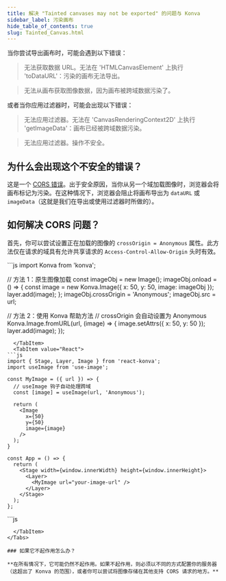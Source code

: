 ```yaml
---
title: 解决 "Tainted canvases may not be exported" 的问题与 Konva
sidebar_label: 污染画布
hide_table_of_contents: true
slug: Tainted_Canvas.html
---
```


当你尝试导出画布时，可能会遇到以下错误：

> 无法获取数据 URL。无法在 'HTMLCanvasElement' 上执行 'toDataURL'：污染的画布无法导出。

> 无法从画布获取图像数据，因为画布被跨域数据污染了。

或者当你应用过滤器时，可能会出现以下错误：

> 无法应用过滤器。无法在 'CanvasRenderingContext2D' 上执行 'getImageData'：画布已经被跨域数据污染。

> 无法应用过滤器。操作不安全。

## 为什么会出现这个不安全的错误？

这是一个 [CORS 错误](https://developer.mozilla.org/en-US/docs/Web/HTML/CORS_enabled_image)。出于安全原因，当你从另一个域加载图像时，浏览器会将画布标记为污染。在这种情况下，浏览器会阻止将画布导出为 `dataURL` 或 `imageData`（这就是我们在导出或使用过滤器时所做的）。

## 如何解决 CORS 问题？

首先，你可以尝试设置正在加载的图像的 `crossOrigin = Anonymous` 属性。此方法仅在请求的域具有允许共享请求的 `Access-Control-Allow-Origin` 头时有效。


<Tabs>
  <TabItem value="Vanilla" default>
```js
import Konva from 'konva';

// 方法 1：原生图像加载
const imageObj = new Image();
imageObj.onload = () => {
   const image = new Konva.Image({
     x: 50,
     y: 50,
     image: imageObj
   });
   layer.add(image);
};
imageObj.crossOrigin = 'Anonymous';
imageObj.src = url;

// 方法 2：使用 Konva 帮助方法
// crossOrigin 会自动设置为 Anonymous
Konva.Image.fromURL(url, (image) => {
  image.setAttrs({
    x: 50,
    y: 50
  });
  layer.add(image);
});
```
  </TabItem>
  <TabItem value="React">
```js
import { Stage, Layer, Image } from 'react-konva';
import useImage from 'use-image';

const MyImage = ({ url }) => {
  // useImage 钩子自动处理跨域
  const [image] = useImage(url, 'Anonymous');
  
  return (
    <Image
      x={50}
      y={50}
      image={image}
    />
  );
}

const App = () => {
  return (
    <Stage width={window.innerWidth} height={window.innerHeight}>
      <Layer>
        <MyImage url="your-image-url" />
      </Layer>
    </Stage>
  );
};
```
  </TabItem>
  <TabItem value="Vue">
```js
<template>
  <v-stage :config="stageSize">
    <v-layer>
      <v-image
        v-if="image"
        :config="{
          x: 50,
          y: 50,
          image: image
        }"
      />
    </v-layer>
  </v-stage>
</template>

<script setup>
import { useImage } from 'vue-konva';

const stageSize = {
  width: window.innerWidth,
  height: window.innerHeight
};

// useImage 钩子自动处理跨域
const [image] = useImage('your-image-url', 'Anonymous');
</script>
```
  </TabItem>
</Tabs>

### 如果它不起作用怎么办？

**在所有情况下，它可能仍然不起作用。如果不起作用，则必须以不同的方式配置你的服务器（这超出了 Konva 的范围），或者你可以尝试将图像存储在其他支持 CORS 请求的地方。**